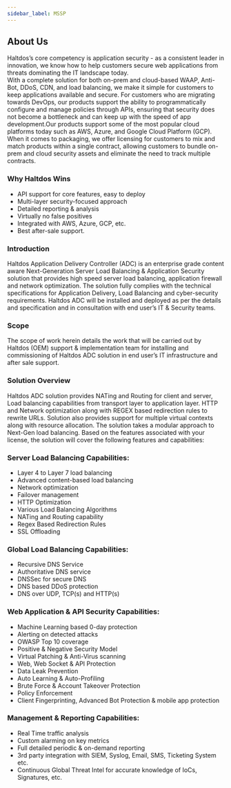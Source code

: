 ```yaml
---
sidebar_label: MSSP
---
```

## About Us

Haltdos’s core competency is application security - as a consistent leader in innovation, we know how to help customers secure web applications from threats dominating the IT landscape today.  
With a complete solution for both on-prem and cloud-based WAAP, Anti-Bot, DDoS, CDN, and load balancing, we make it simple for customers to keep applications available and secure. For customers who are migrating towards DevOps, our products support the ability to programmatically configure and manage policies through APIs, ensuring that security does not become a bottleneck and can keep up with the speed of app development.Our products support some of the most popular cloud platforms today such as AWS, Azure, and Google Cloud Platform (GCP). When it comes to packaging, we offer licensing for customers to mix and match products within a single contract, allowing customers to bundle on-prem and cloud security assets and eliminate the need to track multiple contracts.

### Why Haltdos Wins

- API support for core features, easy to deploy
- Multi-layer security-focused approach
- Detailed reporting & analysis
- Virtually no false positives
- Integrated with AWS, Azure, GCP, etc.
- Best after-sale support.

### Introduction

Haltdos Application Delivery Controller (ADC) is an enterprise grade content aware Next-Generation Server Load Balancing & Application Security solution that provides high speed server load balancing, application firewall and network optimization. The solution fully complies with the technical specifications for Application Delivery, Load Balancing and cyber-security requirements. Haltdos ADC will be installed and deployed as per the details and specification and in consultation with end user’s IT & Security teams.

### Scope

The scope of work herein details the work that will be carried out by Haltdos (OEM) support & implementation team for installing and commissioning of Haltdos ADC solution in end user’s IT infrastructure and after sale support.

### Solution Overview

Haltdos ADC solution provides NATing and Routing for client and server, Load balancing capabilities from transport layer to application layer. HTTP and Network optimization along with REGEX based redirection rules to rewrite URLs. Solution also provides support for multiple virtual contexts along with resource allocation. The solution takes a modular approach to Next-Gen load balancing. Based on the features associated with your license, the solution will cover the following features and capabilities:

### Server Load Balancing Capabilities:

- Layer 4 to Layer 7 load balancing
- Advanced content-based load balancing
- Network optimization
- Failover management
- HTTP Optimization
- Various Load Balancing Algorithms
- NATing and Routing capability
- Regex Based Redirection Rules
- SSL Offloading

### Global Load Balancing Capabilities:

- Recursive DNS Service
- Authoritative DNS service
- DNSSec for secure DNS
- DNS based DDoS protection
- DNS over UDP, TCP(s) and HTTP(s)

### Web Application & API Security Capabilities:

- Machine Learning based 0-day protection
- Alerting on detected attacks
- OWASP Top 10 coverage
- Positive & Negative Security Model
- Virtual Patching & Anti-Virus scanning
- Web, Web Socket & API Protection
- Data Leak Prevention
- Auto Learning & Auto-Profiling
- Brute Force & Account Takeover Protection
- Policy Enforcement
- Client Fingerprinting, Advanced Bot Protection & mobile app protection

### Management & Reporting Capabilities:

- Real Time traffic analysis
- Custom alarming on key metrics
- Full detailed periodic & on-demand reporting
- 3rd party integration with SIEM, Syslog, Email, SMS, Ticketing System etc.
- Continuous Global Threat Intel for accurate knowledge of IoCs, Signatures, etc.

